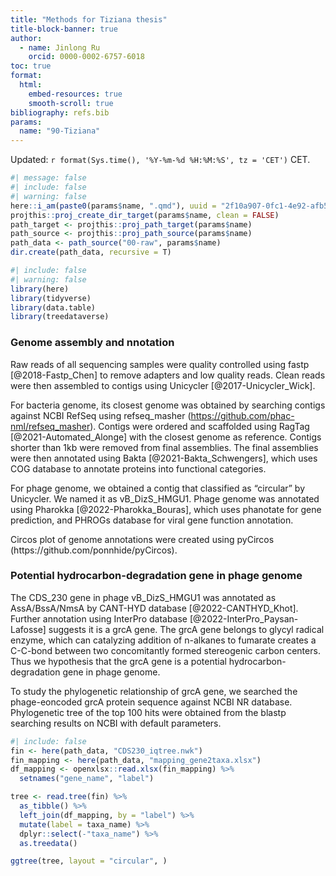 ```yaml
---
title: "Methods for Tiziana thesis"
title-block-banner: true
author:
  - name: Jinlong Ru
    orcid: 0000-0002-6757-6018
toc: true
format: 
  html: 
    embed-resources: true
    smooth-scroll: true
bibliography: refs.bib
params:
  name: "90-Tiziana"
---
```


Updated: `r format(Sys.time(), '%Y-%m-%d %H:%M:%S', tz = 'CET')` CET.

```r
#| message: false
#| include: false
#| warning: false
here::i_am(paste0(params$name, ".qmd"), uuid = "2f10a907-0fc1-4e92-afb5-c65adffcdc7e")
projthis::proj_create_dir_target(params$name, clean = FALSE)
path_target <- projthis::proj_path_target(params$name)
path_source <- projthis::proj_path_source(params$name)
path_data <- path_source("00-raw", params$name)
dir.create(path_data, recursive = T)
```

```r
#| include: false
#| warning: false
library(here)
library(tidyverse)
library(data.table)
library(treedataverse)
```

### Genome assembly and nnotation

Raw reads of all sequencing samples were quality controlled using fastp [@2018-Fastp_Chen] to remove adapters and low quality reads. Clean reads were then assembled to contigs using Unicycler [@2017-Unicycler_Wick].

For bacteria genome, its closest genome was obtained by searching contigs against NCBI RefSeq using refseq_masher ([https://github.com/phac-nml/refseq_masher](https://github.com/phac-nml/refseq_masher)). Contigs were ordered and scaffolded using RagTag [@2021-Automated_Alonge] with the closest genome as reference. Contigs shorter than 1kb were removed from final assemblies. The final assemblies were then annotated using Bakta [@2021-Bakta_Schwengers], which uses COG database to annotate proteins into functional categories.

For phage genome, we obtained a contig that classified as "circular" by Unicycler. We named it as vB_DizS_HMGU1. Phage genome was annotated using Pharokka [@2022-Pharokka_Bouras], which uses phanotate for gene prediction, and PHROGs database for viral gene function annotation.

Circos plot of genome annotations were created using pyCircos (https://github.com/ponnhide/pyCircos).

### Potential hydrocarbon-degradation gene in phage genome

The CDS_230 gene in phage vB_DizS_HMGU1 was annotated as AssA/BssA/NmsA by CANT-HYD database [@2022-CANTHYD_Khot]. Further annotation using InterPro database [@2022-InterPro_Paysan-Lafosse] suggests it is a grcA gene. The grcA gene belongs to glycyl radical enzyme, which can catalyzing addition of n-alkanes to fumarate creates a C-C-bond between two concomitantly formed stereogenic carbon centers. Thus we hypothesis that the grcA gene is a potential hydrocarbon-degradation gene in phage genome.

To study the phylogenetic relationship of grcA gene, we searched the phage-eoncoded grcA protein sequence against NCBI NR database. Phylogenetic tree of the top 100 hits were obtained from the blastp searching results on NCBI with default parameters.


```r
#| include: false
fin <- here(path_data, "CDS230_iqtree.nwk")
fin_mapping <- here(path_data, "mapping_gene2taxa.xlsx")
df_mapping <- openxlsx::read.xlsx(fin_mapping) %>% 
  setnames("gene_name", "label")

tree <- read.tree(fin) %>% 
  as_tibble() %>% 
  left_join(df_mapping, by = "label") %>% 
  mutate(label = taxa_name) %>% 
  dplyr::select(-"taxa_name") %>% 
  as.treedata()

ggtree(tree, layout = "circular", )
```
